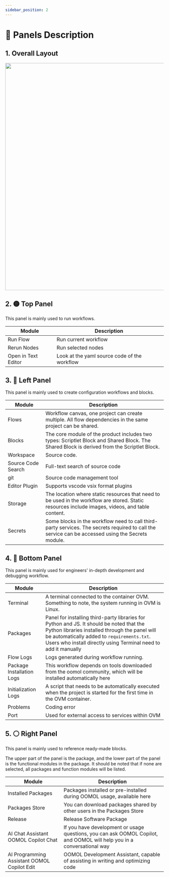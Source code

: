 ```yaml
---
sidebar_position: 2
---
```



# 📝 Panels Description

## 1. Overall Layout

<img src={panel} width="720" />

## 2. 🟡 Top Panel

This panel is mainly used to run workflows.

|Module | Description|
|------------ | -------------|
|Run Flow| Run current workflow|
|Rerun Nodes| Run selected nodes|
|Open in Text Editor| Look at the yaml source code of the workflow|

## 3. 🔴 Left Panel

This panel is mainly used to create configuration workflows and blocks.

|Module | Description|
|------------ | -------------|
|Flows | Workflow canvas, one project can create multiple. All flow dependencies in the same project can be shared.|
|Blocks | The core module of the product includes two types: Scriptlet Block and Shared Block. The Shared Block is derived from the Scriptlet Block.|
|Workspace | Source code.|
| Source Code Search | Full-text search of source code |
| git | Source code management tool |
| Editor Plugin | Supports vscode vsix format plugins |
|Storage | The location where static resources that need to be used in the workflow are stored. Static resources include images, videos, and table content.|
|Secrets | Some blocks in the workflow need to call third-party services. The secrets required to call the service can be accessed using the Secrets module.|

## 4. 🔵 Bottom Panel

This panel is mainly used for engineers' in-depth development and debugging workflow.

|Module | Description|
|------------ | -------------|
|Terminal | A terminal connected to the container OVM. Something to note, the system running in OVM is Linux.|
|Packages | Panel for installing third-party libraries for Python and JS. It should be noted that the Python libraries installed through the panel will be automatically added to `requirements.txt`. Users who install directly using Terminal need to add it manually|
|Flow Logs | Logs generated during workflow running.|
|Package Installation Logs | This workflow depends on tools downloaded from the oomol community, which will be installed automatically here|
|Initialization Logs | A script that needs to be automatically executed when the project is started for the first time in the OVM container.|
|Problems | Coding error|
|Port | Used for external access to services within OVM |

## 5. ⚪ Right Panel

This panel is mainly used to reference ready-made blocks.

The upper part of the panel is the package, and the lower part of the panel is the functional modules in the package. It should be noted that if none are selected, all packages and function modules will be listed.

|Module | Description|
|------------ | -------------|
|Installed Packages| Packages installed or pre-installed during OOMOL usage, available here|
|Packages Store| You can download packages shared by other users in the Packages Store|
|Release | Release Software Package |
|AI Chat Assistant OOMOL Copilot Chat | If you have development or usage questions, you can ask OOMOL Copilot, and OOMOL will help you in a conversational way |
|AI Programming Assistant OOMOL Copilot Edit | OOMOL Development Assistant, capable of assisting in writing and optimizing code |
